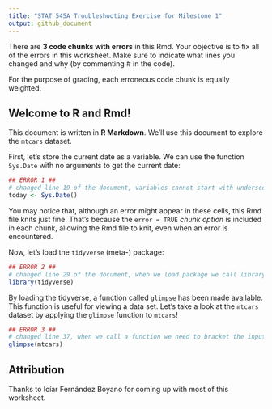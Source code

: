 ```yaml
---
title: "STAT 545A Troubleshooting Exercise for Milestone 1"
output: github_document
---
```


There are **3 code chunks with errors** in this Rmd. Your objective is to fix all of the errors in this worksheet. Make sure to indicate what lines you changed and why (by commenting \# in the code).

For the purpose of grading, each erroneous code chunk is equally weighted.

## Welcome to R and Rmd!

This document is written in **R Markdown**. We'll use this document to explore the `mtcars` dataset.

First, let's store the current date as a variable. We can use the function `Sys.Date` with no arguments to get the current date:

```r
## ERROR 1 ##
# changed line 19 of the document, variables cannot start with underscore. 
today <- Sys.Date()
```

You may notice that, although an error might appear in these cells, this Rmd file knits just fine. That's because the `error = TRUE` *chunk option* is included in each chunk, allowing the Rmd file to knit, even when an error is encountered.

Now, let's load the `tidyverse` (meta-) package:

```r
## ERROR 2 ##
# changed line 29 of the document, when we load package we call library().
library(tidyverse)
```

By loading the tidyverse, a function called `glimpse` has been made available. This function is useful for viewing a data set. Let's take a look at the `mtcars` dataset by applying the `glimpse` function to `mtcars`!

```r
## ERROR 3 ##
# changed line 37, when we call a function we need to bracket the input inside. 
glimpse(mtcars)
```

## Attribution

Thanks to Icíar Fernández Boyano for coming up with most of this worksheet.
